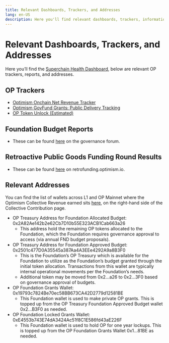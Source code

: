 ```yaml
---
title: Relevant Dashboards, Trackers, and Addresses
lang: en-US
description: Here you'll find relevant dashboards, trackers, information, and addresses
---
```


# Relevant Dashboards, Trackers, and Addresses

Here you’ll find the [Superchain Health Dashboard](https://docs.google.com/spreadsheets/d/1f-uIW_PzlGQ_XFAmsf9FYiUf0N9l_nePwDVrw0D5MXY/edit?gid=584971628#gid=584971628), below are relevant OP trackers, reports, and addresses.

## OP Trackers

- [Optimism Onchain Net Revenue Tracker](https://docs.google.com/spreadsheets/u/0/d/1XtyBu5lvCI6MtMBQPC6ZOnjZ5nbbPw4bOH7WO2Pn7cI/htmlview?pli=1)
- [Optimism GovFund Grants: Public Delivery Tracking](https://docs.google.com/spreadsheets/d/1Ul8iMTsOFUKUmqz6MK0zpgt8Ki8tFtoWKGlwXj-Op34/edit?gid=1179446718#gid=1179446718)
- [OP Token Unlock (Estimated)](https://docs.google.com/spreadsheets/d/1qVMhLmmch3s6XSbiBe8hgD4ntMkPIOhc1WrhsYsQc7M/edit?gid=470961921#gid=470961921)

## Foundation Budget Reports

- These can be found [here](https://gov.optimism.io/c/updates-and-announcements/foundation-budgets/) on the governance forum.

## Retroactive Public Goods Funding Round Results 

- These can be found [here](https://retrofunding.optimism.io/round/results) on retrofunding.optimism.io.

## Relevant Addresses

You can find the list of wallets across L1 and OP Mainnet where the Optimism Collective Revenue earned sits [here](https://docs.google.com/spreadsheets/d/1f-uIW_PzlGQ_XFAmsf9FYiUf0N9l_nePwDVrw0D5MXY/edit?gid=155717474#gid=155717474), on the right-hand side of the Collective Contribution page.

- OP Treasury Address for Foundation Allocated Budget: 0x2A82Ae142b2e62Cb7D10b55E323ACB1Cab663a26
    - This address hold the remaining OP tokens allocated to the Foundation, which the Foundation requires governance approval to access (via annual FND budget proposals).
- OP Treasury Address for Foundation Approved Budget: 0x2501c477D0A35545a387Aa4A3EEe4292A9a8B3F0
    - This is the Foundation’s OP Treasury which is available for the Foundation to utilize as the Foundation’s budget granted through the initial token allocation. Transactions from this wallet are typically internal operational movements per the Foundation’s needs.
    - Additional token may be moved from 0x2…a26 to 0x2…3F0 based on governance approval of budgets.
- OP Foundation Grants Wallet: 0x19793c7824Be70ec58BB673CA42D2779d12581BE
    - This Foundation wallet is used to make private OP grants. This is topped up from the OP Treasury Foundation Approved Budget wallet 0x2…B3F0 as needed.
- OP Foundation Locked Grants Wallet: 0xE4553b743E74dA3424Ac51f8C1E586fd43aE226F
    - This Foundation wallet is used to hold OP for one year lockups. This is topped up from the OP Foundation Grants Wallet 0x1...81BE as needed.